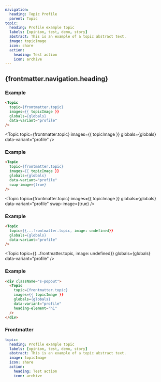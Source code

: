 ```yaml
---
navigation:
  heading: Topic Profile
  parent: Topic
topic:
  heading: Profile example topic
  labels: [opinion, test, demo, story]
  abstract: This is an example of a topic abstract text.
  image: topicImage
  icon: share
  action:
    heading: Test action
    icon: archive
---
```


## {frontmatter.navigation.heading}
### Example
```html
<Topic
  topic={frontmatter.topic}
  images={{ topicImage }}
  globals={globals}
  data-variant="profile"
/>
```
<Topic
  topic={frontmatter.topic}
  images={{ topicImage }}
  globals={globals}
  data-variant="profile"
/>

### Example
```html
<Topic
  topic={frontmatter.topic}
  images={{ topicImage }}
  globals={globals}
  data-variant="profile"
  swap-image={true}
/>
```
<Topic
  topic={frontmatter.topic}
  images={{ topicImage }}
  globals={globals}
  data-variant="profile"
  swap-image={true}
/>

### Example
```html
<Topic
  topic={{...frontmatter.topic, image: undefined}}
  globals={globals}
  data-variant="profile"
/>
```
<Topic
  topic={{...frontmatter.topic, image: undefined}}
  globals={globals}
  data-variant="profile"
/>

### Example
```html
<div className="s-popout">
  <Topic
    topic={frontmatter.topic}
    images={{ topicImage }}
    globals={globals}
    data-variant="profile"
    heading-element="h1"
  />
</div>
```
<div className="s-popout">
  <Topic
    topic={frontmatter.topic}
    images={{ topicImage }}
    globals={globals}
    data-variant="profile"
    heading-element="h1"
  />
</div>

### Frontmatter
```yaml
topic:
  heading: Profile example topic
  labels: [opinion, test, demo, story]
  abstract: This is an example of a topic abstract text.
  image: topicImage
  icon: share
  action:
    heading: Test action
    icon: archive
```
